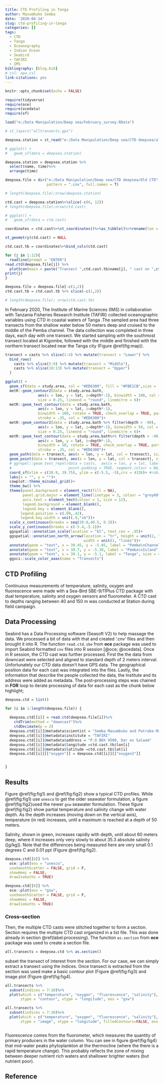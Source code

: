 ```yaml
---
title: CTD Profiling in Tanga
author: Masumbuko Semba
date: '2020-04-14'
slug: ctd-profiling-in-tanga
categories: []
tags:
  - CTD
  - Tanga
  - Oceanography
  - Indian Ocean
  - Seabird
  - TAFIRI
  - IMS
bibliography: [blog.bib]
# csl: apa.csl
link-citations: yes
---
```



```r
knitr::opts_chunk$set(echo = FALSE)

require(tidyverse)
require(oce)
require(ocedata)
require(sf)

load("e:/Data Manipulation/Deep sea/February_survey.RData")

```



```r

# st_layers("alltransects.gpx")

deepsea.station = st_read("e:/Data Manipulation/Deep sea/CTD deepsea/alltransects.gpx", layer = "waypoints", quiet = TRUE)

# ggplot() +
#   geom_sf(data = deepsea.station)


```


```r
deepsea.station = deepsea.station %>% 
  select(name, time)%>%
  arrange(time)

```


```r
deepsea.file = dir("e:/Data Manipulation/Deep sea/CTD deepsea/Old CTD", 
                   pattern = ".cnv", full.names = T)

# length(deepsea.file);nrow(deepsea.station)

```

```r
ctd.cast = deepsea.station%>%slice(-c(6, 12))
# length(deepsea.file);nrow(ctd.cast)

# ggplot() +
#   geom_sf(data = ctd.cast)

```


```r
coordinates = ctd.cast%>%st_coordinates()%>%as_tibble()%>%rename(lon = X, lat = Y)

st_geometry(ctd.cast) = NULL

ctd.cast.tb = coordinates%>%bind_cols(ctd.cast)

```


```r
for (j in 1:12){
  readline(prompt = "ENTER")
read.ctd(deepsea.file[j]) %>% 
  plotScan(main = paste("Transect ",ctd.cast.tb$name[j], " cast on ",ctd.cast.tb$time[j] ))
print(j)
}
```

```r
deepsea.file = deepsea.file[-c(1,2)]
ctd.cast.tb = ctd.cast.tb %>% slice(-c(1,2))

# length(deepsea.file); nrow(ctd.cast.tb)

```


In February 2020, The Institute of Marine Sciences (IMS) in collaboration with Tanzania Fisheries Research Institute (TAFIRI) collected oceanographic variables using CTD in coastal waters of Tanga .The sampled area had three transects from the shallow water below 50 meters deep and cruised  to the middle of the Pemba channel. The data collection was completed in three days, each day with one transect. We started sampling with the southmost transect located at Kigombe, followed with the middle and finished with the northern transect located near the Tanga city (Figure \@ref(fig:map)).

```r

transect = casts %>% slice(1:4) %>% mutate(transect = "Lower") %>% 
  bind_rows(
    casts %>% slice(5:9) %>% mutate(transect = "Middle"),
    casts %>% slice(10:13) %>% mutate(transect = "Upper")
  )

ggplot() +
  geom_sf(data = study.area, col = "#ED6300", fill = "#FBE1CB",size = .35) +
  metR::geom_contour2(data = study.area.bath,
               aes(x = lon, y = lat, z=depth*-1), binwidth = 100, col = "grey70", 
               size = 0.25, lineend = "round", linemitre = 6)+
  metR::geom_text_contour(data = study.area.bath,
               aes(x = lon, y = lat, z=depth*-1),
               binwidth = 100, rotate = TRUE, check_overlap = TRUE, parse = TRUE, size = 2.7,
               stroke = .35, col = "#ED6300")+
  metR::geom_contour2(data = study.area.bath %>% filter(depth > -90),
               aes(x = lon, y = lat, z=depth*-1), binwidth = 50, col = "grey70", 
               size = 0.25, lineend = "round", linemitre = 6)+
  metR::geom_text_contour(data = study.area.bath%>% filter(depth > -90),
               aes(x = lon, y = lat, z=depth*-1),
               binwidth = 50, rotate = TRUE, check_overlap = TRUE, parse = TRUE, size = 2.7,
               stroke = .35, col = "#ED6300")+
  geom_path(data = transect, aes(x = lon, y = lat, col = transect), size = .5) +
  geom_point(data = transect, aes(x = lon, y = lat, col = transect), size = 2) +
  # ggrepel::geom_text_repel(data = casts,  aes(x = lon, y = lat, label = name), size = 4,
  #                          point.padding = TRUE, segment.colour = NA,nudge_x = -0.095, nudge_y = .0075,) +
  coord_sf(xlim = c(38.9, 39.75), ylim = c(-5.5, -5),crs = 4326)+ #robinson projection
  labs(x = "", y = "")+
  cowplot::theme_minimal_grid()+
  theme_bw() %+%
  theme(panel.background = element_rect(fill = NA),
        panel.grid.major = element_line(linetype = 3, colour = "grey60"),
        axis.text = element_text(colour = 1, size = 12),
        legend.background = element_blank(),
        legend.key = element_blank(),
       legend.position = c(.09,.42),
       legend.key.width = unit(.9,"cm"))+
  scale_x_continuous(breaks = seq(39.0,40.5, 0.3))+
  scale_y_continuous(breaks = c(-5.4,-5.1))+
  ggspatial::annotation_scale(location = "bl", text_cex = .95)+
  ggspatial::annotation_north_arrow(location = "tr", height = unit(2, "lines"), 
                                    width = unit(1, "lines"))+
  annotate(geom = "text", x = 39.45, y = -5.05, label = "Pemba\nChannel", size = 4, col = "#ED6300")+
  annotate(geom = "text", x = 39.7, y = -5.38, label = "Pemba\nIsland", size = 4, col = "#ED6300")+
  annotate(geom = "text", x = 39.1, y = -5.1, label = "Tanga", size = 4, col = "#ED6300")+
  ggsci::scale_color_aaas(name = "Transects")

```

## CTD Profiling 
Continuous measurements of temperature, salinity, oxygen and fluorescence were made with a Sea-Bird SBE-9/11Plus CTD package with dual temperature, salinity and oxygen sensors and fluorometer. A CTD cast to depths ranging between 40 and 150 m was conducted at Station during field campaign.

## Data Processing 
Seabird has a Data Processing software (Seasoft V2) to help massage the data. We processed a bit of data with that and created ‘.cnv’ files and then brought it into R. The function `read.ctd.sbe` from **oce** package was used to import Seabird formatted `cnv` files into R session [@oce; @ocedata]. Once in R session, the CTD cast was further processed. First the the data from downcast were selected and aligned to standard depth of 2 meters interval. Unfortunately our CTD data doesn’t have GPS data. The geographical position data for each cast was integrated into the files. Lastly, the information that describe the people collected the data, the Institute and its address were added as metadata. The post--processing steps was chained in **FOR** loop to iterate processing of data for each cast as the chunk below highlight;


```r

deepsea.ctd = list()

for (i in 1:length(deepsea.file)) {
  
  deepsea.ctd[[i]] = read.ctd(deepsea.file[i])%>%
    ctdTrim(method = "downcast")%>%
    ctdDecimate(p = 2)
  deepsea.ctd[[i]]@metadata$scientist = "Semba Masumbuko and Patroba Matiku and Mathew Silas"
  deepsea.ctd[[i]]@metadata$institute = "TAFIRI"
  deepsea.ctd[[i]]@metadata$address = "P.O BOX 9500, Dar es Salaam"
  deepsea.ctd[[i]]@metadata$longitude =ctd.cast.tb$lon[i]
  deepsea.ctd[[i]]@metadata$latitude =ctd.cast.tb$lat[i]
  deepsea.ctd[[i]][["oxygen"]] = deepsea.ctd[[i]][["oxygen2"]]


}


```


## Results 
Figure \@ref(fig:fig1) and \@ref(fig:fig2) show a typical CTD profiles. While \@ref(fig:fig1) use `unesco` to get the older seawater formulation, a figure \@ref(fig:fig2)used the newer `gsw` seawater formulation. These figure \@ref(fig:fig2)  show partial temperature and salinity change with water depth. As the depth increases (moving down on the vertical axis), temperature (in red) increases, until a maximum is reached at a depth of 50 meters. 

Salinity, shown in green, increases rapidly with depth, until about 60 meters deep, where it increases only very slowly to about 35.3 absolute salinity ([g/kg]). Note that the differences being measured here are very small 0.1 degrees C and 0.01 ppt (Figure \@ref(fig:fig2).


```r


deepsea.ctd[[8]] %>% 
  oce::plot(eos = "unesco",
  useSmoothScatter = FALSE, grid = F,
  showHemi = FALSE, 
  drawIsobaths = TRUE)
```


```r


deepsea.ctd[[8]] %>% 
  oce::plot(eos = "gsw",
  useSmoothScatter = FALSE, grid = F,
  showHemi = FALSE, 
  drawIsobaths = TRUE)
```


### Cross--section
Then, the multiple CTD casts were stitched together to form a section. Section requires the multiple CTD cast organized in a list file. This was done already in section \@ref(label:processing). The function `as.section` from **oce** package was used to create a section file. 

```r
all.transects = deepsea.ctd %>% as.section()
```

subset the transect of interest from the section. For our case, we can simply extract a transect using the indices. Once transect is extracted from the section was used make a basic contour plot (Figure \@ref(fig:fig3) and image plot (Figure \@ref(fig:fig4).

```r
all.transects %>% 
  subset(indices = 7:10)%>% 
  plot(which = c("temperature", "oxygen", "fluorescence", "salinity"),
       ztype = "contour", xtype = "longitude", eos = "gsw")


```


```r
all.transects %>% 
  subset(indices = 7:10)%>% 
  plot(which = c("temperature", "oxygen", "fluorescence", "salinity"),
       ztype = "image", xtype = "longitude", filledContours=FALSE, eos = "gsw")



```

Fluorescence comes from the fluorometer, which measures the quantity of primary producers in the water column. You can see in figure \@ref(fig:fig4) that mid-water peaks phytoplankton at the thermocline (where the there is a rapid temperature change). This probably reflects the zone of mixing between deeper nutrient rich waters and shallower brighter waters (but nutrient poor).


## Reference

